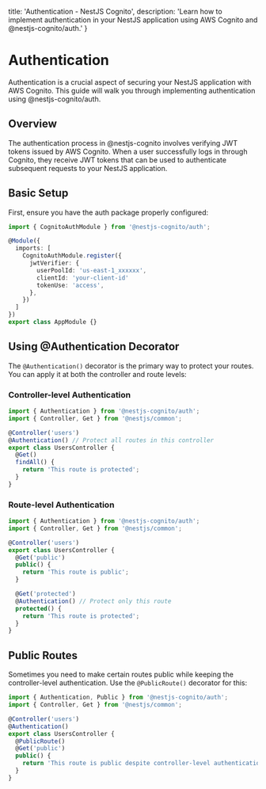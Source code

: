   title: 'Authentication - NestJS Cognito',
  description: 'Learn how to implement authentication in your NestJS application using AWS Cognito and @nestjs-cognito/auth.'
}

# Authentication

Authentication is a crucial aspect of securing your NestJS application with AWS Cognito. This guide will walk you through implementing authentication using @nestjs-cognito/auth.

## Overview

The authentication process in @nestjs-cognito involves verifying JWT tokens issued by AWS Cognito. When a user successfully logs in through Cognito, they receive JWT tokens that can be used to authenticate subsequent requests to your NestJS application.

## Basic Setup

First, ensure you have the auth package properly configured:

```ts
import { CognitoAuthModule } from '@nestjs-cognito/auth';

@Module({
  imports: [
    CognitoAuthModule.register({
      jwtVerifier: {
        userPoolId: 'us-east-1_xxxxxx',
        clientId: 'your-client-id'
        tokenUse: 'access',
      },
    })
  ]
})
export class AppModule {}
```

## Using @Authentication Decorator

The `@Authentication()` decorator is the primary way to protect your routes. You can apply it at both the controller and route levels:

### Controller-level Authentication

```ts
import { Authentication } from '@nestjs-cognito/auth';
import { Controller, Get } from '@nestjs/common';

@Controller('users')
@Authentication() // Protect all routes in this controller
export class UsersController {
  @Get()
  findAll() {
    return 'This route is protected';
  }
}
```

### Route-level Authentication

```ts
import { Authentication } from '@nestjs-cognito/auth';
import { Controller, Get } from '@nestjs/common';

@Controller('users')
export class UsersController {
  @Get('public')
  public() {
    return 'This route is public';
  }

  @Get('protected')
  @Authentication() // Protect only this route
  protected() {
    return 'This route is protected';
  }
}
```

## Public Routes

Sometimes you need to make certain routes public while keeping the controller-level authentication. Use the `@PublicRoute()` decorator for this:

```ts
import { Authentication, Public } from '@nestjs-cognito/auth';
import { Controller, Get } from '@nestjs/common';

@Controller('users')
@Authentication()
export class UsersController {
  @PublicRoute()
  @Get('public')
  public() {
    return 'This route is public despite controller-level authentication';
  }
}
```
